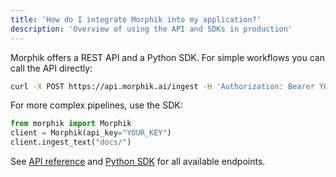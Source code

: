```yaml
---
title: 'How do I integrate Morphik into my application?'
description: 'Overview of using the API and SDKs in production'
---
```


Morphik offers a REST API and a Python SDK. For simple workflows you can call the API directly:

```bash
curl -X POST https://api.morphik.ai/ingest -H 'Authorization: Bearer YOUR_KEY' -d '{"text":"Hello"}'
```

For more complex pipelines, use the SDK:

```python
from morphik import Morphik
client = Morphik(api_key="YOUR_KEY")
client.ingest_text("docs/")
```

See [API reference](/api-reference/ingest-text) and [Python SDK](/python-sdk/morphik) for all available endpoints.

